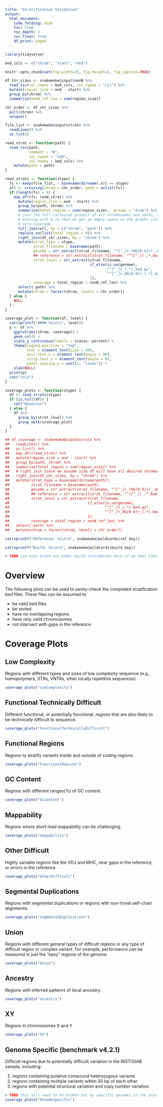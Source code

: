 ```yaml
---
title: "Stratification Validation"
output:
  html_document:
    code_folding: hide
    toc: true
    toc_depth: 2
    toc_float: true
    df_print: paged
---
```


<!-- # Purpose -->

<!-- This markdown will be used to validate stratification BED files for the -->
<!-- v3.1-stratification release. Validation includes: -->

<!-- 1. Perform sanity checks for each stratification file. -->
<!-- 2. Confirm expected chromosomes are covered and coverage of individual -->
<!--    chromosomes is as expected. -->
    
```r
library(tidyverse)

bed_cols <- c("chrom", "start", "end")

knitr::opts_chunk$set(fig.width=25, fig.height=5, fig_caption=TRUE)

df_chr_sizes <- snakemake@input$nonN %>%
  read_tsv(col_names = bed_cols, col_types = "cii") %>%
  mutate(region_size = end - start) %>%
  group_by(chrom) %>%
  summarise(nonN_ref_len = sum(region_size))

chr_order <- df_chr_sizes %>%
  pull(chrom) %>%
  unique()

file_list <- snakemake@input$strats %>%
  readLines() %>%
  as.list()

read_strat <- function(path) {
  read_tsv(path,
           comment = "#",
           col_types = "cdd",
           col_names = bed_cols) %>%
    mutate(path = path)
}

read_strats <- function(stype) {
  fs <- keep(file_list, ~ basename(dirname(.x)) == stype)
  all <- crossing(chrom = chr_order, path = unlist(fs))
  if (length(fs) > 0) {
    map_dfr(fs, read_strat) %>%
      mutate(region_size = end - start) %>%
      group_by(path, chrom) %>%
      summarise(total_region = sum(region_size), .groups = "drop") %>%
      # join the full cartesian product of all chromosomes and paths, then fill
      # missing with 0 so that we get an empty space on the graphs indicating
      # zero coverage
      full_join(all, by = c("chrom", "path")) %>%
      replace_na(list(total_region = 0)) %>%
      right_join(df_chr_sizes, by = "chrom") %>%
      mutate(strat_type = stype,
             strat_filename = basename(path),
             genome = str_extract(strat_filename, "^[^_]+_(HG[0-9]+)_.bed.gz", 1),
             ## reference = str_extract(strat_filename, "^([^_])_.*.bed.gz", 1),
             strat_level = str_extract(strat_filename, 
                                       if_else(is.na(genome),
                                               "^[^_]+_(.*).bed.gz",
                                               "^[^_]+_HG[0-9]+_(.*).bed.gz"),
                                       1),
             coverage = total_region / nonN_ref_len) %>%
      select(-path) %>%
      mutate(chrom = factor(chrom, levels = chr_order))
  } else {
    NULL
  }
}

coverage_plot <- function(df, level) {
  cat(sprintf("#### %s\n\n", level))
  p <- df %>%
    ggplot(aes(chrom, coverage)) +
    geom_col() +
    scale_y_continuous(labels = scales::percent) +
    theme(legend.position = "top",
          text = element_text(size = 30),
          axis.text.x = element_text(angle = 90),
          strip.text.y = element_text(angle = 0),
          panel.spacing.y = unit(2, "lines")) +
    xlab(NULL)
  print(p)
  cat("\n\n")
}

coverage_plots <- function(stype) {
  df <- read_strats(stype)
  if (is.null(df)) {
    cat("None\n\n")
  } else {
    df %>%
      group_by(strat_level) %>%
      group_walk(coverage_plot)
  }
}

## df_coverage <- snakemake@input$strats %>%
##   readLines() %>%
##   as.list() %>%
##   map_dfr(read_strat) %>%
##   mutate(region_size = end - start) %>%
##   group_by(path, chrom) %>%
##   summarise(total_region = sum(region_size)) %>%
##   # right join since we assume size df will have all desired chromosomes
##   right_join(df_chr_sizes, by = "chrom") %>%
##   mutate(strat_type = basename(dirname(path)),
##          strat_filename = basename(path),
##          genome = str_extract(strat_filename, "^[^_]+_(HG[0-9]+)_.bed.gz", 1),
##          ## reference = str_extract(strat_filename, "^([^_])_.*.bed.gz", 1),
##          strat_level = str_extract(strat_filename, 
##                                    if_else(is.na(genome),
##                                            "^[^_]+_(.*).bed.gz",
##                                            "^[^_]+_HG[0-9]+_(.*).bed.gz"),
##                                    1),
##          coverage = total_region / nonN_ref_len) %>%
##   select(-path) %>%
##   mutate(chrom = factor(chrom, levels = chr_order))

```

```r

cat(sprintf("Reference: %s\n\n", snakemake@wildcards$ref_key))

cat(sprintf("Build: %s\n\n", snakemake@wildcards$build_key))

# TODO can also print out other build information here if we feel like it

```

# Overview

The following plots can be used to sanity-check the completed stratification bed
files. These files can be assumed to:

* be valid bed files
* be sorted
* have no overlapping regions
* have only valid chromosomes
* not intersect with gaps in the reference

# Coverage Plots

<!-- TODO these little panels can be grouped by "genome specific" and "everything" -->
<!-- else, and each can be generated in its own code block to keep the rmd DRY -->

## Low Complexity

Regions with different types and sizes of low complexity sequence (e.g.,
homopolymers, STRs, VNTRs, other locally repetitive sequences).

```r
coverage_plots("LowComplexity")
```

## Functional Technically Difficult

Different functional, or potentially functional, regions that are also likely to
be technically difficult to sequence.

```r
coverage_plots("FunctionalTechnicallyDifficult")
```

## Functional Regions

Regions to stratify variants inside and outside of coding regions.

```r
coverage_plots("FunctionalRegions")
```

## GC Content

Regions with different ranges(%) of GC content.

```r
coverage_plots("GCcontent")
```

## Mappability

Regions where short read mappability can be challenging.

```r
coverage_plots("mappability")
```

## Other Difficult

Highly variable regions like the VDJ and MHC, near gaps in the reference, or
errors in the reference.

```r
coverage_plots("OtherDifficult")
```

## Segmental Duplications

Regions with segmental duplications or regions with non-trivial self-chain
alignments.

```r
coverage_plots("SegmentalDuplications")
```

## Union

Regions with different general types of difficult regions or any type of
difficult region or complex variant. For example, performance can be measured in
just the "easy" regions of the genome.

```r
coverage_plots("Union")
```

## Ancestry

Regions with inferred patterns of local ancestry.

```r
coverage_plots("ancestry")
```

## XY

Regions in chromosomes X and Y

```r
coverage_plots("XY")
```

## Genome Specific (benchmark v4.2.1)

Difficult regions due to potentially difficult variation in the NIST/GIAB
sample, including:

1. regions containing putative compound heterozygous variants
2. regions containing multiple variants within 50 bp of each other
3. regions with potential structural variation and copy number variation

```r
# TODO this will need to be broken out by specific genomes in the plot
coverage_plots("GenomeSpecific")
```
